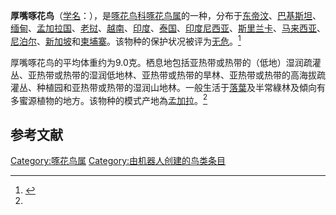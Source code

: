 {{Speciesbox
| name = 厚嘴啄花鸟
| image = Dicaeum agile modestum - Kaeng Krachan.jpg
| status = LC | status_system = IUCN3.1
| genus = Dicaeum
| species = agile
| authority = {{link-en|塞缪尔·蒂克尔|Samuel Tickell|Tickell}}, 1833<ref name='id4009'>{{cite web| url =http://www.bioinfo.cn/db05/BjdwSpecies.php?action=view&id=4009| title =厚嘴啄花鸟| work =《中国动物物种编目数据库》| publisher =中国科学院微生物研究所| author =中国科学院动物研究所| accessdate =2009-04-04| deadurl =yes| archiveurl =https://web.archive.org/web/20160305004512/http://www.bioinfo.cn/db05/BjdwSpecies.php?action=view&id=4009| archivedate =2016-03-05}}</ref>
| range_map= 
}}

'''厚嘴啄花鸟'''（[[学名|学名]]：{{lang|la|''Dicaeum agile''}}），是[[啄花鸟科|啄花鸟科]][[啄花鸟属|啄花鸟属]]的一种，分布于[[东帝汶|东帝汶]]、[[巴基斯坦|巴基斯坦]]、[[缅甸|缅甸]]、[[孟加拉国|孟加拉国]]、[[老挝|老挝]]、[[越南|越南]]、[[印度|印度]]、[[泰国|泰国]]、[[印度尼西亚|印度尼西亚]]、[[斯里兰卡|斯里兰卡]]、[[马来西亚|马来西亚]]、[[尼泊尔|尼泊尔]]、[[新加坡|新加坡]]和[[柬埔寨|柬埔寨]]。该物种的保护状况被评为[[无危|无危]]。<ref>{{cite web|url=http://www.birdlife.org/datazone/speciesfactsheet.php?id=8192&m=0|title=Dicaeum agile|publisher=[[国际鸟盟|BirdLife.org]]|accessdate=2011-06-27|archive-date=2016-03-05|archive-url=https://web.archive.org/web/20160305003036/http://www.birdlife.org/datazone/speciesfactsheet.php?id=8192&m=0|dead-url=no}}</ref>

厚嘴啄花鸟的平均体重约为9.0克。栖息地包括亚热带或热带的（低地）湿润疏灌丛、亚热带或热带的湿润低地林、亚热带或热带的旱林、亚热带或热带的高海拔疏灌丛、种植园和亚热带或热带的湿润山地林。一般生活于[[落葉林|落葉]]及半常綠林及傾向有多蜜源植物的地方。该物种的模式产地為[[孟加拉|孟加拉]]。<ref name='id4009'/>

== 参考文献 ==
{{commons category|Dicaeum agile}}
{{reflist}}
{{Taxonbar|from=Q73848}}

[[Category:啄花鸟属|Category:啄花鸟属]]
[[Category:由机器人创建的鸟类条目|Category:由机器人创建的鸟类条目]]